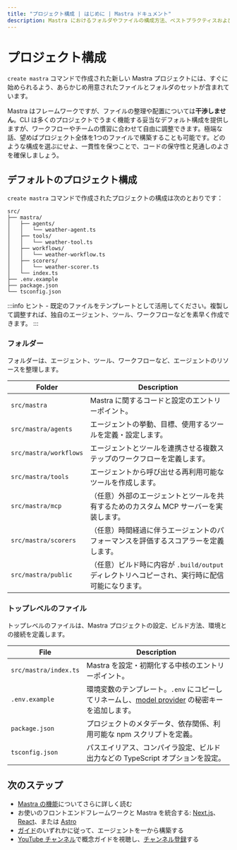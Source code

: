 ```yaml
---
title: "プロジェクト構成 | はじめに | Mastra ドキュメント"
description: Mastra におけるフォルダやファイルの構成方法、ベストプラクティスおよび推奨構成を解説します。
---
```


# プロジェクト構成

`create mastra` コマンドで作成された新しい Mastra プロジェクトには、すぐに始められるよう、あらかじめ用意されたファイルとフォルダのセットが含まれています。

Mastra はフレームワークですが、ファイルの整理や配置については**干渉しません**。CLI は多くのプロジェクトでうまく機能する妥当なデフォルト構成を提供しますが、ワークフローやチームの慣習に合わせて自由に調整できます。極端な話、望めばプロジェクト全体を1つのファイルで構築することも可能です。どのような構成を選ぶにせよ、一貫性を保つことで、コードの保守性と見通しのよさを確保しましょう。

## デフォルトのプロジェクト構成

`create mastra` コマンドで作成されたプロジェクトの構成は次のとおりです：

```
src/
├── mastra/
│   ├── agents/
│   │   └── weather-agent.ts
│   ├── tools/
│   │   └── weather-tool.ts
│   ├── workflows/
│   │   └── weather-workflow.ts
│   ├── scorers/
│   │   └── weather-scorer.ts
│   └── index.ts
├── .env.example
├── package.json
└── tsconfig.json
```

:::info
ヒント - 既定のファイルをテンプレートとして活用してください。複製して調整すれば、独自のエージェント、ツール、ワークフローなどを素早く作成できます。
:::


### フォルダー

フォルダーは、エージェント、ツール、ワークフローなど、エージェントのリソースを整理します。

| Folder                 | Description                                                                                                                              |
| ---------------------- | ---------------------------------------------------------------------------------------------------------------------------------------- |
| `src/mastra`           | Mastra に関するコードと設定のエントリーポイント。                                                                                         |
| `src/mastra/agents`    | エージェントの挙動、目標、使用するツールを定義・設定します。                                                                                |
| `src/mastra/workflows` | エージェントとツールを連携させる複数ステップのワークフローを定義します。                                                                    |
| `src/mastra/tools`     | エージェントから呼び出せる再利用可能なツールを作成します。                                                                                 |
| `src/mastra/mcp`       | （任意）外部のエージェントとツールを共有するためのカスタム MCP サーバーを実装します。                                                      |
| `src/mastra/scorers`   | （任意）時間経過に伴うエージェントのパフォーマンスを評価するスコアラーを定義します。                                                       |
| `src/mastra/public`    | （任意）ビルド時に内容が `.build/output` ディレクトリへコピーされ、実行時に配信可能になります。                                             |

### トップレベルのファイル

トップレベルのファイルは、Mastra プロジェクトの設定、ビルド方法、環境との接続を定義します。

| File                  | Description                                                                                                       |
| --------------------- | ----------------------------------------------------------------------------------------------------------------- |
| `src/mastra/index.ts` | Mastra を設定・初期化する中核のエントリーポイント。                                                                |
| `.env.example`        | 環境変数のテンプレート。`.env` にコピーしてリネームし、[model provider](/models) の秘密キーを追加します。            |
| `package.json`        | プロジェクトのメタデータ、依存関係、利用可能な npm スクリプトを定義。                                              |
| `tsconfig.json`       | パスエイリアス、コンパイラ設定、ビルド出力などの TypeScript オプションを設定。                                     |

## 次のステップ

- [Mastra の機能](/docs#why-mastra)についてさらに詳しく読む
- お使いのフロントエンドフレームワークと Mastra を統合する: [Next.js](/docs/frameworks/web-frameworks/next-js)、[React](/docs/frameworks/web-frameworks/vite-react)、または [Astro](/docs/frameworks/web-frameworks/astro)
- [ガイド](/guides)のいずれかに従って、エージェントを一から構築する
- [YouTube チャンネル](https://www.youtube.com/@mastra-ai)で概念ガイドを視聴し、[チャンネル登録](https://www.youtube.com/@mastra-ai?sub_confirmation=1)する